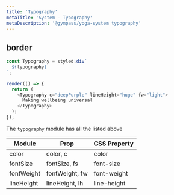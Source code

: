 ```yaml
---
title: 'Typography'
metaTitle: 'System - Typography'
metaDescription: '@gympass/yoga-system typography'
---
```


## border

```javascript state
const Typography = styled.div`
  ${typography}
`;

render(() => {
  return (
    <Typography c="deepPurple" lineHeight="huge" fw="light">
      Making wellbeing universal
    </Typography>
  );
});
```

The `typography` module has all the listed above

<table>
  <thead>
    <tr>
      <th>Module</th>
      <th>Prop</th>
      <th>CSS Property</th>
    </tr>
  </thead>
  <tbody>
    <tr>
      <td>
        <inlineCode>color</inlineCode>
      </td>
      <td>
        <inlineCode>color</inlineCode>, <inlineCode>c</inlineCode>
      </td>
      <td>
        <inlineCode>color</inlineCode>
      </td>
    </tr>
    <tr>
      <td>
        <inlineCode>fontSize</inlineCode>
      </td>
      <td>
        <inlineCode>fontSize</inlineCode>, <inlineCode>fs</inlineCode>
      </td>
      <td>
        <inlineCode>font-size</inlineCode>
      </td>
    </tr>
    <tr>
      <td>
        <inlineCode>fontWeight</inlineCode>
      </td>
      <td>
        <inlineCode>fontWeight</inlineCode>, <inlineCode>fw</inlineCode>
      </td>
      <td>
        <inlineCode>font-weight</inlineCode>
      </td>
    </tr>
    <tr>
      <td>
        <inlineCode>lineHeight</inlineCode>
      </td>
      <td>
        <inlineCode>lineHeight</inlineCode>, <inlineCode>lh</inlineCode>
      </td>
      <td>
        <inlineCode>line-height</inlineCode>
      </td>
    </tr>
  </tbody>
</table>
